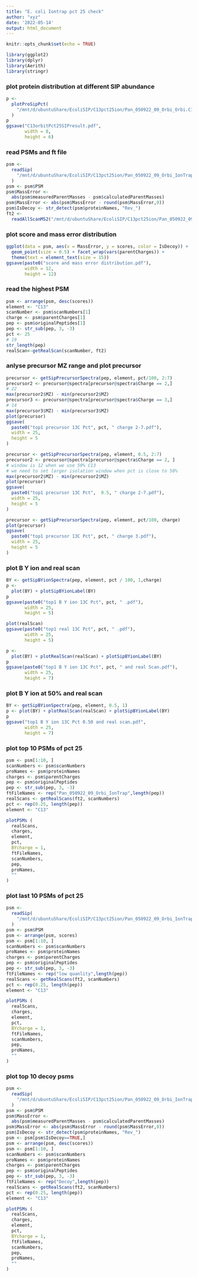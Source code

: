```yaml
---
title: "E. coli Iontrap pct 25 check"
author: "xyz"
date: '2022-05-14'
output: html_document
---
```


```r
knitr::opts_chunk$set(echo = TRUE)
```

```r
library(ggplot2)
library(dplyr)
library(Aerith)
library(stringr)
```

### plot protein distribution at different SIP abundance

```r
p <-
  plotProSipPct(
    "/mnt/d/ubuntuShare/EcoliSIP/C13pct25ion/Pan_050922_09_Orbi_Orbi.C13.pro.cluster.txt"
  )
p
ggsave("C13orbitPct25SIPresult.pdf",
       width = 8,
       height = 6)
```

### read PSMs and ft file

```r
psm <-
  readSip(
    "/mnt/d/ubuntuShare/EcoliSIP/C13pct25ion/Pan_050922_09_Orbi_IonTrap.C13_25Pct.sip"
  )
psm <- psm$PSM
psm$MassError <-
  abs(psm$measuredParentMasses - psm$calculatedParentMasses)
psm$MassError <- abs(psm$MassError - round(psm$MassError,0))
psm$IsDecoy <- str_detect(psm$proteinNames, "Rev_")
ft2 <-
  readAllScanMS2("/mnt/d/ubuntuShare/EcoliSIP/C13pct25ion/Pan_050922_09_Orbi_IonTrap.FT2")
```

### plot score and mass error distribution

```r
ggplot(data = psm, aes(x = MassError, y = scores, color = IsDecoy)) +
  geom_point(size = 0.5) + facet_wrap(vars(parentCharges)) +
  theme(text = element_text(size = 15))
ggsave(paste0("score and mass error distribution.pdf"),
       width = 12,
       height = 12)
```

### read the highest PSM

```r
psm <- arrange(psm, desc(scores))
element <- "C13"
scanNumber <- psm$scanNumbers[1]
charge <- psm$parentCharges[1]
pep <- psm$originalPeptides[1]
pep <- str_sub(pep, 3, -3)
pct <- 25
# 19
str_length(pep)
realScan<-getRealScan(scanNumber, ft2)
```

### anlyse precursor MZ range and plot precursor

```r
precursor <- getSipPrecursorSpectra(pep, element, pct/100, 2:7)
precursor2 <- precursor@spectra[precursor@spectra$Charge == 2,]
# 22
max(precursor2$MZ) - min(precursor2$MZ)
precursor3 <- precursor@spectra[precursor@spectra$Charge == 3,]
# 14
max(precursor3$MZ) - min(precursor3$MZ)
plot(precursor)
ggsave(
  paste0("top1 precursor 13C Pct", pct, " charge 2-7.pdf"),
  width = 25,
  height = 5
)

precursor <- getSipPrecursorSpectra(pep, element, 0.5, 2:7)
precursor2 <- precursor@spectra[precursor@spectra$Charge == 2, ]
# window is 12 when we use 50% C13
# we need to set larger isolation window when pct is close to 50%
max(precursor2$MZ) - min(precursor2$MZ)
plot(precursor)
ggsave(
  paste0("top1 precursor 13C Pct",  0.5, " charge 2-7.pdf"),
  width = 25,
  height = 5
)

precursor <- getSipPrecursorSpectra(pep, element, pct/100, charge)
plot(precursor)
ggsave(
  paste0("top1 precursor 13C Pct", pct, " charge 3.pdf"),
  width = 25,
  height = 5
)
```

### plot B Y ion and real scan

```r
BY <- getSipBYionSpectra(pep, element, pct / 100, 1,charge)
p <-
  plot(BY) + plotSipBYionLabel(BY)
p
ggsave(paste0("top1 B Y ion 13C Pct", pct, " .pdf"),
       width = 25,
       height = 5)

plot(realScan)
ggsave(paste0("top1 real 13C Pct", pct, " .pdf"),
       width = 25,
       height = 5)

p <-
  plot(BY) + plotRealScan(realScan) + plotSipBYionLabel(BY)
p
ggsave(paste0("top1 B Y ion 13C Pct", pct, " and real Scan.pdf"),
       width = 25,
       height = 7)
```

### plot B Y ion at 50% and real scan

```r
BY <- getSipBYionSpectra(pep, element, 0.5, 1)
p <- plot(BY) + plotRealScan(realScan) + plotSipBYionLabel(BY)
p
ggsave("top1 B Y ion 13C Pct 0.50 and real scan.pdf",
       width = 25,
       height = 7)
```

### plot top 10 PSMs of pct 25

```r
psm <- psm[1:10, ]
scanNumbers <- psm$scanNumbers
proNames <- psm$proteinNames
charges <- psm$parentCharges
pep <- psm$originalPeptides
pep <- str_sub(pep, 3, -3)
ftFileNames <- rep("Pan_050922_09_Orbi_IonTrap",length(pep))
realScans <- getRealScans(ft2, scanNumbers)
pct <- rep(0.25, length(pep))
element <- "C13"

plotPSMs (
  realScans,
  charges,
  element,
  pct,
  BYcharge = 1,
  ftFileNames,
  scanNumbers,
  pep,
  proNames,
  ""
)
```

### plot last 10 PSMs of pct 25

```r
psm <-
  readSip(
    "/mnt/d/ubuntuShare/EcoliSIP/C13pct25ion/Pan_050922_09_Orbi_IonTrap.C13_25Pct.sip"
  )
psm <- psm$PSM
psm <- arrange(psm, scores)
psm <- psm[1:10, ]
scanNumbers <- psm$scanNumbers
proNames <- psm$proteinNames
charges <- psm$parentCharges
pep <- psm$originalPeptides
pep <- str_sub(pep, 3, -3)
ftFileNames <- rep("low quanlity",length(pep))
realScans <- getRealScans(ft2, scanNumbers)
pct <- rep(0.25, length(pep))
element <- "C13"

plotPSMs (
  realScans,
  charges,
  element,
  pct,
  BYcharge = 1,
  ftFileNames,
  scanNumbers,
  pep,
  proNames,
  ""
)
```

### plot top 10 decoy psms

```r
psm <-
  readSip(
    "/mnt/d/ubuntuShare/EcoliSIP/C13pct25ion/Pan_050922_09_Orbi_IonTrap.C13_25Pct.sip"
  )
psm <- psm$PSM
psm$MassError <-
  abs(psm$measuredParentMasses - psm$calculatedParentMasses)
psm$MassError <- abs(psm$MassError - round(psm$MassError,0))
psm$IsDecoy <- str_detect(psm$proteinNames, "Rev_")
psm <- psm[psm$IsDecoy==TRUE,]
psm <- arrange(psm, desc(scores))
psm <- psm[1:10, ]
scanNumbers <- psm$scanNumbers
proNames <- psm$proteinNames
charges <- psm$parentCharges
pep <- psm$originalPeptides
pep <- str_sub(pep, 3, -3)
ftFileNames <- rep("Decoy",length(pep))
realScans <- getRealScans(ft2, scanNumbers)
pct <- rep(0.25, length(pep))
element <- "C13"

plotPSMs (
  realScans,
  charges,
  element,
  pct,
  BYcharge = 1,
  ftFileNames,
  scanNumbers,
  pep,
  proNames,
  ""
)
```

